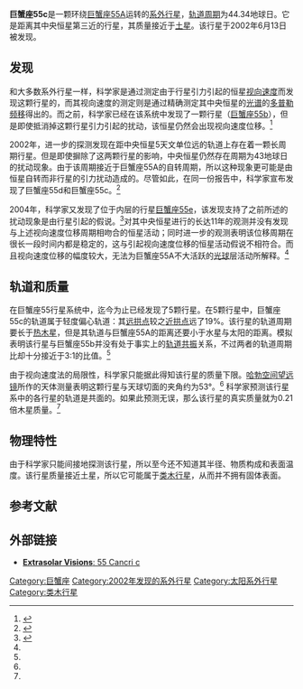 {{Infobox Planet
| bgcolour = #A0B0FF
| image =
| caption =
| name = 巨蟹座55c
| parent star = yes
| star = 巨蟹座55
| planet = 
| constell = 巨蟹座
| distance = 40.9光年
| RA = {{RA|08|52|35.8}}
| DEC = {{DEC|+28|19|51}}
| class = G8V
| discovery = yes
| discovery_ref = 
| discoverer = 杰弗里·马西等人
| discovered = 2002年6月13日
| discovery_method = 视向速度法
| semimajor = 0.240 ± 0.00005天文单位<ref name=fischer>{{cite journal | author = Fischer, D.A. ''et al.'' |url=http://cdsads.u-strasbg.fr/cgi-bin/nph-bib_query?2008ApJ...675..790F&db_key=AST&nosetcookie=1| title=Five Planets Orbiting 55 Cancri |journal=Astrophysical Journal |issue=675| page=790-801 |doi=10.1086/525512 | volume = 675|date=March 2008}}</ref>
| semiminor = 
| orbital_circ = 
| eccentricity = 0.086 ± 0.052<ref name=fischer />
| period = 44.3446 ± 0.007地球日<ref name=fischer />
| inclination = 
| long_periastron = 77.9 ± 29°<ref name=fischer />
| time_periastron = 2,449,989.3385 ± 3.3儒略日<ref name=fischer />
| semi-amp = 10.18 ± 0.43m/s<ref name=fischer />
| physical_characteristics = yes
| mean_radius = 
| density = 
| surface_grav = 
| mass = 
| minimum_mass = 0.169 ± 0.008倍木星质量<ref name=fischer />
| single_temperature = 
| magnitude = 5.95
}}

'''巨蟹座55c'''是一颗环绕[[巨蟹座55A|巨蟹座55A]]运转的[[系外行星|系外行星]]，[[轨道周期|轨道周期]]为44.34地球日。它是距离其中央恒星第三近的行星，其质量接近于[[土星|土星]]。该行星于2002年6月13日被发现。

==发现==
和大多数系外行星一样，科学家是通过测定由于行星引力引起的恒星[[视向速度|视向速度]]而发现这颗行星的，而其视向速度的测定则是通过精确测定其中央恒星的[[光谱|光谱]]的[[多普勒频移|多普勒频移]]得出的。而之前，科学家已经在该系统中发现了一颗行星（[[巨蟹座55b|巨蟹座55b]]），但是即使抵消掉这颗行星引力引起的扰动，该恒星仍然会出现视向速度位移。<ref>{{cite journal | url=http://www.iop.org/EJ/article/1538-4357/474/2/L115/5590.html | author=Butler ''et al.'' | title=Three New 51 Pegasi-Type Planets | journal=The [[Astrophysical_Journal|Astrophysical Journal]] | volume=474 | issue=2 | year=1997 | pages=L115–L118 | doi=10.1086/310444 | access-date=2009-05-26 | archive-date=2019-12-09 | archive-url=https://web.archive.org/web/20191209213342/http://www.iop.org/EJ/article/1538-4357/474/2/L115/5590.html | dead-url=no }}</ref>

2002年，进一步的探测发现在距中央恒星5天文单位远的轨道上存在着一颗长周期行星。但是即使摒除了这两颗行星的影响，中央恒星仍然存在周期为43地球日的扰动现象。由于该周期接近于巨蟹座55A的自转周期，所以这种现象更可能是由恒星自转而非行星的引力扰动造成的。尽管如此，在同一份报告中，科学家宣布发现了巨蟹座55d和巨蟹座55c。<ref>{{cite journal|url=http://www.citebase.org/cgi-bin/citations?id=oai:arXiv.org:astro-ph/0207294|author=Marcy, G. et al.|title=A planet at 5 AU Around 55 Cancri|journal=[[The_Astrophysical_Journal|The Astrophysical Journal]]|volume=581|pages=1375 – 1388|year=2002|doi=10.1086/344298}}{{dead link|date=2017年12月 |bot=InternetArchiveBot |fix-attempted=yes }}</ref>

2004年，科学家又发现了位于内层的行星[[巨蟹座55e|巨蟹座55e]]，该发现支持了之前所述的扰动现象是由行星引起的假说。<ref name="mcarthur">{{cite journal|url=http://xxx.lanl.gov/abs/astro-ph/0408585|author=McArthur, B. et al.|title=Detection of a NEPTUNE-mass planet in the ρ<sup>1</sup> Cnc system using the Hobby-Eberly Telescope|journal=[[The_Astrophysical_Journal|The Astrophysical Journal]]|volume=614|year=2004|pages=L81 – L84|doi=10.1086/425561}}</ref>对其中央恒星进行的长达11年的观测并没有发现与上述视向速度位移周期相吻合的恒星活动；同时进一步的观测表明该位移周期在很长一段时间内都是稳定的，这与引起视向速度位移的恒星活动假说不相符合。而且视向速度位移的幅度较大，无法为巨蟹座55A不大活跃的[[光球|光球]]层活动所解释。<ref name=fischer />

==轨道和质量==
在巨蟹座55行星系统中，迄今为止已经发现了5颗行星。在5颗行星中，巨蟹座55c的轨道属于轻度偏心轨道：其[[拱点|远拱点]]较之[[拱点|近拱点]]远了19%。该行星的轨道周期要长于[[热木星|热木星]]，但是其轨道与巨蟹座55A的距离还要小于水星与太阳的距离。模拟表明该行星与巨蟹座55b并没有处于事实上的[[轨道共振|轨道共振]]关系，不过两者的轨道周期比却十分接近于3:1的比值。<ref name=fischer />

由于视向速度法的局限性，科学家只能据此得知该行星的质量下限。[[哈勃空间望远镜|哈勃空间望远镜]]所作的天体测量表明这颗行星与天球切面的夹角约为53°。<ref name="mcarthur" /> 科学家预测该行星系中的各行星的轨道是共面的。如果此预测无误，那么该行星的真实质量就为0.21倍木星质量。<ref name=fischer />

==物理特性==
由于科学家只能间接地探测该行星，所以至今还不知道其半径、物质构成和表面温度。该行星质量接近土星，所以它可能属于[[类木行星|类木行星]]，从而并不拥有固体表面。


==参考文献==
{{Reflist|2}}

==外部链接==
* [https://web.archive.org/web/20090503123610/http://www.extrasolar.net/planettour.asp?StarCatId=normal&PlanetId=10 '''Extrasolar Visions''': 55 Cancri c]

{{巨蟹座55}}
{{55 Cancri}}

{{Sky|08|52|35.8|+|28|19|51|40900}}
[[Category:巨蟹座|Category:巨蟹座]]
[[Category:2002年发现的系外行星|Category:2002年发现的系外行星]]
[[Category:太阳系外行星|Category:太阳系外行星]]
[[Category:类木行星|Category:类木行星]]